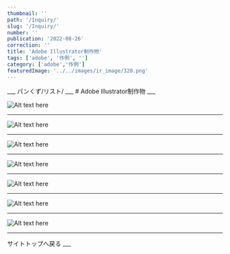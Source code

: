 ```yaml
---
thumbnail: ''
path: '/Inquiry/'
slug: '/Inquiry/'
number: ''
publication: '2022-08-26'
correction: ''
title: 'Adobe Illustrator制作物'
tags: ['adobe', '作例', '']
category: ['adobe','作例']
featuredImage: '../../images/ir_image/320.png'
---
```





<Layout>
___
パンくず/リスト/
___
# Adobe Illustrator制作物
___

![Alt text here](../../images/ir_image/320.png)
___
![Alt text here](../../images/ir_image/768.png)
___
![Alt text here](../../images/ir_image/960.png)
___
![Alt text here](../../images/ir_image/dice.jpg)
___
![Alt text here](../../images/ir_image/hack.jpg)
___
![Alt text here](../../images/ir_image/moon.jpg)
___
![Alt text here](../../images/ir_image/sphere.jpg)
___
<Link to="/">サイトトップへ戻る</Link>
___

</Layout>
